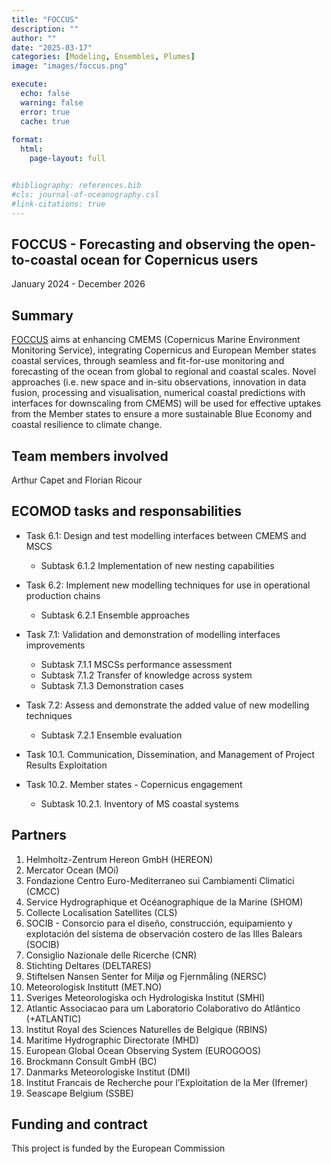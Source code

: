 ```yaml
---
title: "FOCCUS"
description: ""
author: ""
date: "2025-03-17"
categories: [Modeling, Ensembles, Plumes]
image: "images/foccus.png"

execute:
  echo: false
  warning: false
  error: true
  cache: true
  
format: 
  html:
    page-layout: full


#bibliography: references.bib
#cls: journal-of-oceanography.csl
#link-citations: true
---
```



## FOCCUS - Forecasting and observing the open-to-coastal ocean for Copernicus users

January 2024 - December 2026

## Summary

[FOCCUS](https://foccus-project.eu/) aims at enhancing CMEMS (Copernicus Marine Environment Monitoring Service), integrating Copernicus and European Member states coastal services, through seamless and fit-for-use monitoring and forecasting of the ocean from global to regional and coastal scales. Novel approaches (i.e. new space and in-situ observations, innovation in data fusion, processing and visualisation, numerical coastal predictions with interfaces for downscaling from CMEMS) will be used for effective uptakes from the Member states to ensure a more sustainable Blue Economy and coastal resilience to climate change.

## Team members involved

Arthur Capet and Florian Ricour

## ECOMOD tasks and responsabilities

- Task 6.1: Design and test modelling interfaces between CMEMS and MSCS
    - Subtask 6.1.2 Implementation of new nesting capabilities

- Task 6.2: Implement new modelling techniques for use in operational production chains
    - Subtask 6.2.1 Ensemble approaches

- Task 7.1: Validation and demonstration of modelling interfaces improvements
    - Subtask 7.1.1 MSCSs performance assessment
    - Subtask 7.1.2 Transfer of knowledge across system
    - Subtask 7.1.3 Demonstration cases

- Task 7.2: Assess and demonstrate the added value of new modelling techniques
    - Subtask 7.2.1 Ensemble evaluation

- Task 10.1. Communication, Dissemination, and Management of    Project Results Exploitation

- Task 10.2. Member states - Copernicus engagement
    - Subtask 10.2.1. Inventory of MS coastal systems

## Partners

1. Helmholtz-Zentrum Hereon GmbH (HEREON)
2. Mercator Ocean (MOi)
3. Fondazione Centro Euro-Mediterraneo sui Cambiamenti Climatici (CMCC)
4. Service Hydrographique et Océanographique de la Marine (SHOM)
5. Collecte Localisation Satellites (CLS)
6. SOCIB - Consorcio para el diseño, construcción, equipamiento y explotación del sistema de observación costero de las Illes Balears (SOCIB)
7. Consiglio Nazionale delle Ricerche (CNR)
8. Stichting Deltares (DELTARES)
9. Stiftelsen Nansen Senter for Miljø og Fjernmåling (NERSC)
10. Meteorologisk Institutt (MET.NO)
11. Sveriges Meteorologiska och Hydrologiska Institut (SMHI)
12. Atlantic Associacao para um Laboratorio Colaborativo do Atlântico (+ATLANTIC)
13. Institut Royal des Sciences Naturelles de Belgique (RBINS)
14. Maritime Hydrographic Directorate (MHD)
15. European Global Ocean Observing System (EUROGOOS)
16. Brockmann Consult GmbH (BC)
17. Danmarks Meteorologiske Institut (DMI)
18. Institut Francais de Recherche pour l'Exploitation de la Mer (Ifremer)
19. Seascape Belgium (SSBE)

## Funding and contract

This project is funded by the European Commission
